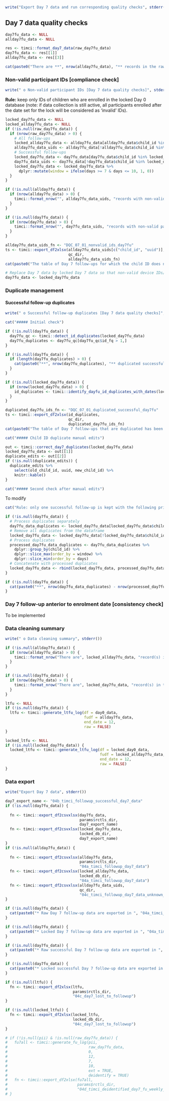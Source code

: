 ```r
write("Export Day 7 data and run corresponding quality checks", stderr())
```

\newpage

## Day 7 data quality checks

```r
day7fu_data <- NULL
allday7fu_data <- NULL
```

```r
res <- timci::format_day7_data(raw_day7fu_data)
day7fu_data <- res[[1]]
allday7fu_data <- res[[3]]
```

```r
cat(paste0("There are **", nrow(allday7fu_data), "** records in the raw Day 7 follow-up database, among which **", nrow(day7fu_data), "** records documenting successful Day 7 follow-ups."))
```

### Non-valid participant IDs [compliance check]

```r
write(" o Non-valid participant IDs [Day 7 data quality checks]", stderr())
```

**Rule:** keep only IDs of children who are enrolled in the locked Day 0 database (note: if data collection is still active, all participants enrolled after the date set for the lock will be considered as 'invalid' IDs).

```r
locked_day7fu_data <- NULL
locked_allday7fu_data <- NULL
if (!is.null(raw_day7fu_data)) {
  if (nrow(raw_day7fu_data) > 0) {
    # All follow-ups
    locked_allday7fu_data <- allday7fu_data[allday7fu_data$child_id %in% locked_day0_data$child_id, ]
    allday7fu_data_uids <- allday7fu_data[!allday7fu_data$child_id %in% locked_day0_data$child_id, ]
    # Successful follow-ups
    locked_day7fu_data <- day7fu_data[day7fu_data$child_id %in% locked_day0_data$child_id, ]
    day7fu_data_uids <- day7fu_data[!day7fu_data$child_id %in% locked_day0_data$child_id, ]
    locked_day7fu_data <- locked_day7fu_data %>%
      dplyr::mutate(window = ifelse(days >= 7 & days <= 10, 1, 0))
  }
}
```

```r
if (!is.null(allday7fu_data)) {
  if (nrow(allday7fu_data) > 0) {
    timci::format_nrow("", allday7fu_data_uids, "records with non-valid participant IDs were detected and removed in the locked Day 7 follow-up database.")
  }
}
```

```r
if (!is.null(day7fu_data)) {
  if (nrow(day7fu_data) > 0) {
    timci::format_nrow("", day7fu_data_uids, "records with non-valid participant IDs were detected and removed in the locked successful Day 7 follow-up database.")
  }
}
```

```r
allday7fu_data_uids_fn <- "DQC_07_01_nonvalid_ids_day7fu"
ts <- timci::export_df2xlsx(allday7fu_data_uids[c("child_id", "uuid")],
                            qc_dir,
                            allday7fu_data_uids_fn)
cat(paste0("The table of Day 7 follow-ups for which the child ID does not correspond to any ID found the locked Day 0 database has been exported (**", ts,"**) to **", allday7fu_data_uids_fn, ".xlsx**."))
```

```r
# Replace Day 7 data by locked Day 7 data so that non-valid device IDs/facilities do not appear in the export
day7fu_data <- locked_day7fu_data
```

### Duplicate management

#### Successful follow-up duplicates

```r
write(" o Successful follow-up duplicates [Day 7 data quality checks]", stderr())
```

```r
cat("##### Initial check")
```

```r
if (!is.null(day7fu_data)) {
  day7fu_qc <- timci::detect_id_duplicates(locked_day7fu_data)
  day7fu_duplicates <- day7fu_qc[day7fu_qc$id_fq > 1,]
}

if (!is.null(day7fu_data)) {
  if (length(day7fu_duplicates) > 0) { 
    cat(paste0("**", nrow(day7fu_duplicates), "** duplicated successful follow-ups detected."))
  }
}

```

```r
if (!is.null(locked_day7fu_data)) {
  if (nrow(locked_day7fu_data) > 0) {
    id_duplicates <- timci::identify_dayfu_id_duplicates_with_dates(locked_day7fu_data)
  }
}
```

```r
duplicated_day7fu_ids_fn <- "DQC_07_01_duplicated_successful_day7fu"
ts <- timci::export_df2xlsx(id_duplicates,
                            qc_dir,
                            duplicated_day7fu_ids_fn)
cat(paste0("The table of Day 7 follow-ups that are duplicated has been exported (**", ts,"**) to **", duplicated_day7fu_ids_fn, ".xlsx**."))
```

```r
cat("##### Child ID duplicate manual edits")
```

```r
out <- timci::correct_day7_duplicates(locked_day7fu_data)
locked_day7fu_data <- out[[1]]
duplicate_edits <- out[[2]]
if (!is.null(duplicate_edits)) {
  duplicate_edits %>%
    select(old_child_id, uuid, new_child_id) %>%
    knitr::kable()
}
```

```r
cat("##### Second check after manual edits")
```

To modify

```r
cat("Rule: only one successful follow-up is kept with the following priority rule: day 7 > day 8 > day 9 > day 10 > day 6 > day 11 and above")
```

```r
if (!is.null(day7fu_data)) {
  # Process duplicates separately
  day7fu_data_duplicates <- locked_day7fu_data[locked_day7fu_data$child_id %in% day7fu_duplicates$child_id, ]
  # Remove all duplicates from the dataframe
  locked_day7fu_data <- locked_day7fu_data[!locked_day7fu_data$child_id %in% day7fu_duplicates$child_id, ]
  # Process duplicates
  processed_day7fu_data_duplicates <- day7fu_data_duplicates %>%
    dplyr::group_by(child_id) %>%
    dplyr::slice_max(order_by = window) %>%
    dplyr::slice_min(order_by = days)
  # Concatenate with processed duplicates
  locked_day7fu_data <- rbind(locked_day7fu_data, processed_day7fu_data_duplicates)
}
```

```r
if (!is.null(day7fu_data)) {
  cat(paste0("**", nrow(day7fu_data_duplicates) - nrow(processed_day7fu_data_duplicates), "** records were removed in the locked successful Day 7 follow-up database. Note that records duplicated on the same day are kept - we need to define a rule for this."))
}
```

### Day 7 follow-up anterior to enrolment date [consistency check]

To be implemented

### Data cleaning summary

```r
write(" o Data cleaning summary", stderr())
```

```r
if (!is.null(allday7fu_data)) {
  if (nrow(allday7fu_data) > 0) {
    timci::format_nrow("There are", locked_allday7fu_data, "record(s) in the locked Day 7 follow-up database.")
  }
}
```

```r
if (!is.null(day7fu_data)) {
  if (nrow(day7fu_data) > 0) {
    timci::format_nrow("There are", locked_day7fu_data, "record(s) in the locked successful Day 7 follow-up database.")
  }
}
```

```r
ltfu <- NULL
if (!is.null(day7fu_data)) {
  ltfu <- timci::generate_ltfu_log(df = day0_data,
                                   fudf = allday7fu_data,
                                   end_date = 12,
                                   raw = FALSE)
}
```

```r
locked_ltfu <- NULL
if (!is.null(locked_day7fu_data)) {
  locked_ltfu <- timci::generate_ltfu_log(df = locked_day0_data,
                                          fudf = locked_allday7fu_data,
                                          end_date = 12,
                                          raw = FALSE)
}
```

### Data export

```r
write("Export Day 7 data", stderr())
```

```r
day7_export_name <- "04b_timci_followup_successful_day7_data"
if (!is.null(day7fu_data)) {
  
  fn <- timci::export_df2csvxlsx(day7fu_data,
                                 params$rctls_dir,
                                 day7_export_name)
  fn <- timci::export_df2csvxlsx(locked_day7fu_data,
                                 locked_db_dir,
                                 day7_export_name)
}
if (!is.null(allday7fu_data)) {
  
  fn <- timci::export_df2csvxlsx(allday7fu_data,
                                 params$rctls_dir,
                                 "04a_timci_followup_day7_data")
  fn <- timci::export_df2csvxlsx(locked_allday7fu_data,
                                 locked_db_dir,
                                 "04a_timci_followup_day7_data")
  fn <- timci::export_df2csvxlsx(allday7fu_data_uids,
                                 qc_dir,
                                 "04c_timci_followup_day7_data_unknown_ids")
}
```

```r
if (!is.null(day7fu_data)) {
  cat(paste0("* Raw Day 7 follow-up data are exported in ", "04a_timci_followup_day7_data", ".csv/xslx in the ", params$rctls_dir, " folder"))
}
```

```r
if (!is.null(day7fu_data)) {
  cat(paste0("* Locked Day 7 follow-up data are exported in ", "04a_timci_followup_day7_data", ".csv/xslx in the ", locked_db_dir, " folder"))
}
```

```r
if (!is.null(day7fu_data)) {
  cat(paste0("* Raw successful Day 7 follow-up data are exported in ", day7_export_name, ".csv/xslx in the ", params$rctls_dir, " folder"))
}
```

```r
if (!is.null(day7fu_data)) {
  cat(paste0("* Locked successful Day 7 follow-up data are exported in ", day7_export_name, ".csv/xslx in the ", locked_db_dir, " folder"))
}
```

```r
if (!is.null(ltfu)) {
  fn <- timci::export_df2xlsx(ltfu,
                              params$rctls_dir,
                              "04c_day7_lost_to_followup")
}
```

```r
if (!is.null(locked_ltfu)) {
  fn <- timci::export_df2xlsx(locked_ltfu,
                              locked_db_dir,
                              "04c_day7_lost_to_followup")
}
```

```r
# if (!is.null(pii) & !is.null(raw_day7fu_data)) {
#   fu7all <- timci::generate_fu_log(pii,
#                                    raw_day7fu_data,
#                                    0,
#                                    12,
#                                    7,
#                                    10,
#                                    ext = TRUE,
#                                    deidentify = TRUE)
#   fn <- timci::export_df2xlsx(fu7all,
#                               params$rctls_dir,
#                               "04d_timci_deidentified_day7_fu_weekly_log_all")
# }
```
